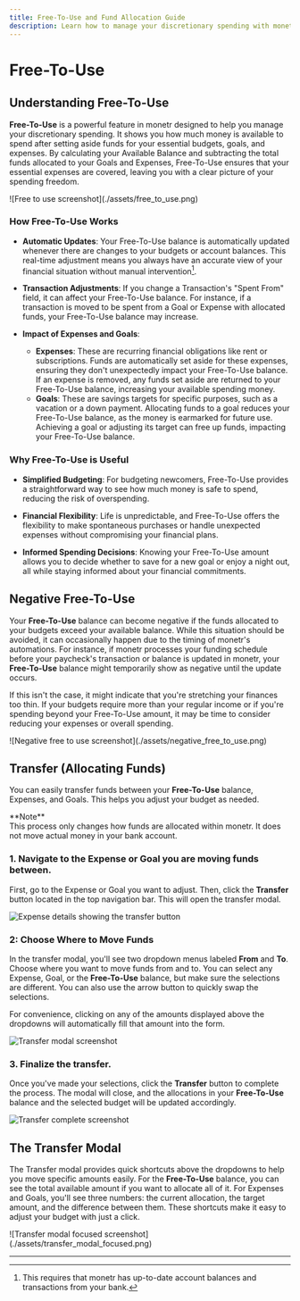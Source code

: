 ```yaml
---
title: Free-To-Use and Fund Allocation Guide
description: Learn how to manage your discretionary spending with monetr's Free-To-Use feature. Discover how to allocate funds between budgets, expenses, and goals for simplified budgeting and financial flexibility.
---
```



# Free-To-Use

## Understanding Free-To-Use

**Free-To-Use** is a powerful feature in monetr designed to help you manage your discretionary spending. It shows you
how much money is available to spend after setting aside funds for your essential budgets, goals, and expenses. By
calculating your Available Balance and subtracting the total funds allocated to your Goals and Expenses, Free-To-Use
ensures that your essential expenses are covered, leaving you with a clear picture of your spending freedom.

<div className="max-w-96 pt-4">
  ![Free to use screenshot](./assets/free_to_use.png)
</div>

### How Free-To-Use Works

- **Automatic Updates**: Your Free-To-Use balance is automatically updated whenever there are changes to your budgets or
  account balances. This real-time adjustment means you always have an accurate view of your financial situation without
  manual intervention[^1].

[^1]: This requires that monetr has up-to-date account balances and transactions from your bank.

- **Transaction Adjustments**: If you change a Transaction's "Spent From" field, it can affect your Free-To-Use balance.
  For instance, if a transaction is moved to be spent from a Goal or Expense with allocated funds, your Free-To-Use
  balance may increase.

- **Impact of Expenses and Goals**: 
  - **Expenses**: These are recurring financial obligations like rent or subscriptions. Funds are automatically set
    aside for these expenses, ensuring they don't unexpectedly impact your Free-To-Use balance. If an expense is
    removed, any funds set aside are returned to your Free-To-Use balance, increasing your available spending money.
  - **Goals**: These are savings targets for specific purposes, such as a vacation or a down payment. Allocating funds
    to a goal reduces your Free-To-Use balance, as the money is earmarked for future use. Achieving a goal or adjusting
    its target can free up funds, impacting your Free-To-Use balance.

### Why Free-To-Use is Useful

- **Simplified Budgeting**: For budgeting newcomers, Free-To-Use provides a straightforward way to see how much money is
  safe to spend, reducing the risk of overspending.

- **Financial Flexibility**: Life is unpredictable, and Free-To-Use offers the flexibility to make spontaneous purchases
  or handle unexpected expenses without compromising your financial plans.

- **Informed Spending Decisions**: Knowing your Free-To-Use amount allows you to decide whether to save for a new goal
  or enjoy a night out, all while staying informed about your financial commitments.

## Negative Free-To-Use

Your **Free-To-Use** balance can become negative if the funds allocated to your budgets exceed your available balance.
While this situation should be avoided, it can occasionally happen due to the timing of monetr's automations. For
instance, if monetr processes your funding schedule before your paycheck's transaction or balance is updated in monetr,
your **Free-To-Use** balance might temporarily show as negative until the update occurs.

If this isn't the case, it might indicate that you're stretching your finances too thin. If your budgets require more
than your regular income or if you're spending beyond your Free-To-Use amount, it may be time to consider reducing your
expenses or overall spending.

<div className="max-w-96 pt-4">
  ![Negative free to use screenshot](./assets/negative_free_to_use.png)
</div>

## Transfer (Allocating Funds)

You can easily transfer funds between your **Free-To-Use** balance, Expenses, and Goals. This helps you adjust your
budget as needed. 

<Callout type="warning">
  **Note**<br/>
  This process only changes how funds are allocated within monetr. It does not move actual money in your bank account.
</Callout>

<Steps>

### 1. Navigate to the Expense or Goal you are moving funds between.

First, go to the Expense or Goal you want to adjust. Then, click the **Transfer** button located in the top navigation
bar. This will open the transfer modal.

![Expense details showing the transfer button](./assets/transfer_expense_details.png)

### 2: Choose Where to Move Funds

In the transfer modal, you'll see two dropdown menus labeled **From** and **To**. Choose where you want to move funds
from and to. You can select any Expense, Goal, or the **Free-To-Use** balance, but make sure the selections are
different. You can also use the arrow button to quickly swap the selections.

For convenience, clicking on any of the amounts displayed above the dropdowns will automatically fill that amount into
the form.

![Transfer modal screenshot](./assets/transfer_modal.png)

### 3. Finalize the transfer.

Once you've made your selections, click the **Transfer** button to complete the process. The modal will close, and the
allocations in your **Free-To-Use** balance and the selected budget will be updated accordingly.

![Transfer complete screenshot](./assets/transfer_complete.png)

</Steps>

## The Transfer Modal

The Transfer modal provides quick shortcuts above the dropdowns to help you move specific amounts easily. For the
**Free-To-Use** balance, you can see the total available amount if you want to allocate all of it. For Expenses and
Goals, you'll see three numbers: the current allocation, the target amount, and the difference between them. These
shortcuts make it easy to adjust your budget with just a click.

<div className="max-w-96 pt-4">
  ![Transfer modal focused screenshot](./assets/transfer_modal_focused.png)
</div>

---
